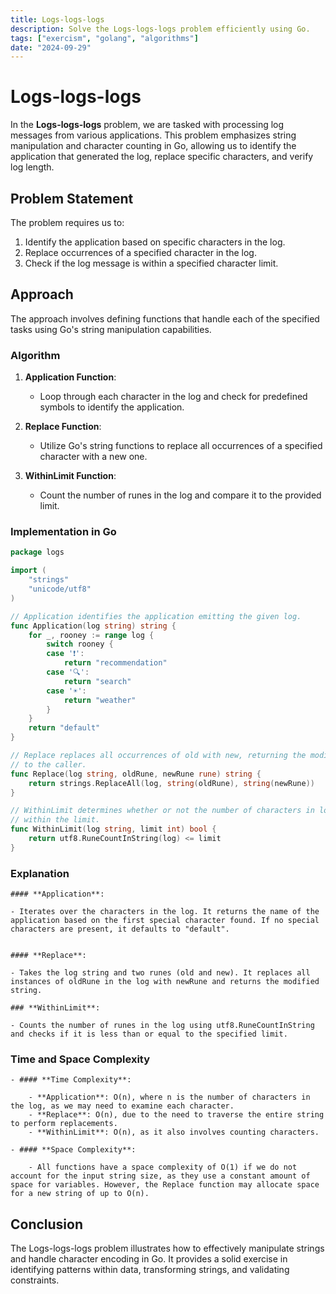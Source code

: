 ```yaml
---
title: Logs-logs-logs
description: Solve the Logs-logs-logs problem efficiently using Go.
tags: ["exercism", "golang", "algorithms"]
date: "2024-09-29"
---
```


# Logs-logs-logs

In the **Logs-logs-logs** problem, we are tasked with processing log messages from various applications. This problem emphasizes string manipulation and character counting in Go, allowing us to identify the application that generated the log, replace specific characters, and verify log length.

## Problem Statement

The problem requires us to:
1. Identify the application based on specific characters in the log.
2. Replace occurrences of a specified character in the log.
3. Check if the log message is within a specified character limit.

## Approach

The approach involves defining functions that handle each of the specified tasks using Go's string manipulation capabilities.

### Algorithm

1. **Application Function**:
   - Loop through each character in the log and check for predefined symbols to identify the application.

2. **Replace Function**:
   - Utilize Go's string functions to replace all occurrences of a specified character with a new one.

3. **WithinLimit Function**:
   - Count the number of runes in the log and compare it to the provided limit.

### Implementation in Go

```go
package logs

import (
	"strings"
	"unicode/utf8"
)

// Application identifies the application emitting the given log.
func Application(log string) string {
	for _, rooney := range log {
		switch rooney {
		case '❗':
			return "recommendation"
		case '🔍':
			return "search"
		case '☀':
			return "weather"
		}
	}
	return "default"
}

// Replace replaces all occurrences of old with new, returning the modified log
// to the caller.
func Replace(log string, oldRune, newRune rune) string {
	return strings.ReplaceAll(log, string(oldRune), string(newRune))
}

// WithinLimit determines whether or not the number of characters in log is
// within the limit.
func WithinLimit(log string, limit int) bool {
	return utf8.RuneCountInString(log) <= limit
}
```


### Explanation

    #### **Application**:

    - Iterates over the characters in the log. It returns the name of the application based on the first special character found. If no special characters are present, it defaults to "default".


    #### **Replace**:

    - Takes the log string and two runes (old and new). It replaces all instances of oldRune in the log with newRune and returns the modified string.

    ### **WithinLimit**:

    - Counts the number of runes in the log using utf8.RuneCountInString and checks if it is less than or equal to the specified limit.

### Time and Space Complexity
    - #### **Time Complexity**:

        - **Application**: O(n), where n is the number of characters in the log, as we may need to examine each character.
        - **Replace**: O(n), due to the need to traverse the entire string to perform replacements.
        - **WithinLimit**: O(n), as it also involves counting characters.

    - #### **Space Complexity**:

        - All functions have a space complexity of O(1) if we do not account for the input string size, as they use a constant amount of space for variables. However, the Replace function may allocate space for a new string of up to O(n).

## Conclusion
The Logs-logs-logs problem illustrates how to effectively manipulate strings and handle character encoding in Go. It provides a solid exercise in identifying patterns within data, transforming strings, and validating constraints.